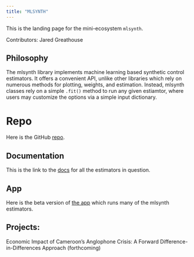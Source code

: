 ```yaml
---
title: "MLSYNTH"
---
```


This is the landing page for the mini-ecosystem `mlsynth`.

Contributors: Jared Greathouse

## Philosophy

The mlsynth library implements machine learning based synthetic control estimators. It offers a convenient API, unlike other libraries which rely on numerous methods for plotting, weights, and estimation. Instead, mlsynth classes rely on a simple `.fit()` method to run any given estiamtor, where users may customize the options via a simple input dictionary.

# Repo

Here is the GitHub [repo](https://github.com/jgreathouse9/mlsynth).

## Documentation

This is the link to the [docs](https://mlsynth.readthedocs.io) for all the estimators in question.

## App

Here is the beta version of [the app](https://mlsynthapp.streamlit.app/) which runs many of the mlsynth estimators.

## Projects:

Economic Impact of Cameroon’s Anglophone Crisis: A Forward Difference-in-Differences Approach (forthcoming)
